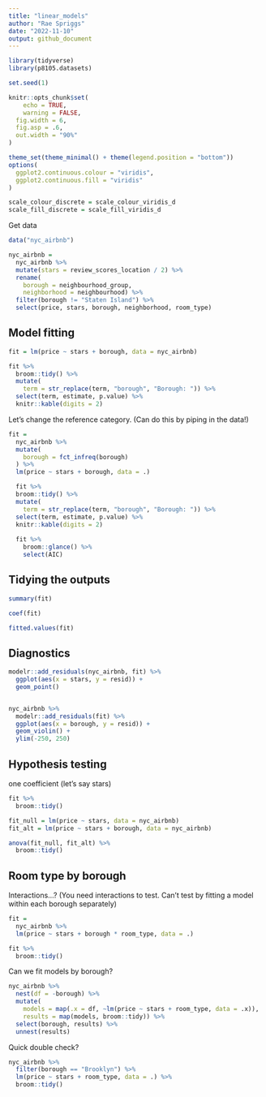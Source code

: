 ```yaml
---
title: "linear_models"
author: "Rae Spriggs"
date: "2022-11-10"
output: github_document
---
```


```r
library(tidyverse)
library(p8105.datasets)

set.seed(1)

knitr::opts_chunk$set(
	echo = TRUE,
	warning = FALSE,
  fig.width = 6,
  fig.asp = .6,
  out.width = "90%"
)

theme_set(theme_minimal() + theme(legend.position = "bottom"))
options(
  ggplot2.continuous.colour = "viridis",
  ggplot2.continuous.fill = "viridis"
)

scale_colour_discrete = scale_colour_viridis_d
scale_fill_discrete = scale_fill_viridis_d

```

Get data
```r
data("nyc_airbnb")

nyc_airbnb = 
  nyc_airbnb %>% 
  mutate(stars = review_scores_location / 2) %>% 
  rename(
    borough = neighbourhood_group,
    neighborhood = neighbourhood) %>% 
  filter(borough != "Staten Island") %>% 
  select(price, stars, borough, neighborhood, room_type)
```


## Model fitting
```r
fit = lm(price ~ stars + borough, data = nyc_airbnb)

fit %>% 
  broom::tidy() %>% 
  mutate( 
    term = str_replace(term, "borough", "Borough: ")) %>% 
  select(term, estimate, p.value) %>% 
  knitr::kable(digits = 2)
```


Let's change the reference category. (Can do this by piping in the data!)

```r
fit = 
  nyc_airbnb %>% 
  mutate(
    borough = fct_infreq(borough)
  ) %>% 
  lm(price ~ stars + borough, data = .)

  fit %>% 
  broom::tidy() %>% 
  mutate( 
    term = str_replace(term, "borough", "Borough: ")) %>% 
  select(term, estimate, p.value) %>% 
  knitr::kable(digits = 2)
  
  fit %>% 
    broom::glance() %>% 
    select(AIC)
```


## Tidying the outputs 

```r
summary(fit)

coef(fit)

fitted.values(fit)
```

## Diagnostics 

```r
modelr::add_residuals(nyc_airbnb, fit) %>% 
  ggplot(aes(x = stars, y = resid)) + 
  geom_point()


nyc_airbnb %>% 
  modelr::add_residuals(fit) %>% 
  ggplot(aes(x = borough, y = resid)) + 
  geom_violin() + 
  ylim(-250, 250)
```

## Hypothesis testing 

one coefficient (let's say stars)

```r
fit %>% 
  broom::tidy()

fit_null = lm(price ~ stars, data = nyc_airbnb)
fit_alt = lm(price ~ stars + borough, data = nyc_airbnb)

anova(fit_null, fit_alt) %>% 
  broom::tidy()
```

## Room type by borough 

Interactions...? 
(You need interactions to test. Can't test by fitting a model within each borough separately)
```r
fit = 
  nyc_airbnb %>% 
  lm(price ~ stars + borough * room_type, data = .)

fit %>% 
  broom::tidy()
```

Can we fit models by borough? 

```r
nyc_airbnb %>% 
  nest(df = -borough) %>% 
  mutate(
    models = map(.x = df, ~lm(price ~ stars + room_type, data = .x)), 
    results = map(models, broom::tidy)) %>% 
  select(borough, results) %>% 
  unnest(results)
```

Quick double check? 

```r
nyc_airbnb %>% 
  filter(borough == "Brooklyn") %>% 
  lm(price ~ stars + room_type, data = .) %>% 
  broom::tidy()
```

